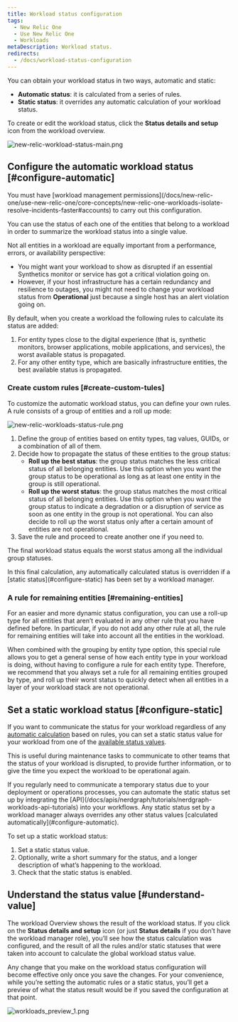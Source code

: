 ```yaml
---
title: Workload status configuration
tags:
  - New Relic One
  - Use New Relic One
  - Workloads
metaDescription: Workload status.
redirects:
  - /docs/workload-status-configuration
---
```


You can obtain your workload status in two ways, automatic and static:

* **Automatic status**: it is calculated from a series of rules.
* **Static status**: it overrides any automatic calculation of your workload status.

To create or edit the workload status, click the **Status details and setup** icon from the workload overview.

![new-relic-workload-status-main.png](./images/new-relic-workload-status-main.png "new-relic-workload-status-main.png")

## Configure the automatic workload status [#configure-automatic]

<Callout variant="important">
  You must have [workload management permissions](/docs/new-relic-one/use-new-relic-one/core-concepts/new-relic-one-workloads-isolate-resolve-incidents-faster#accounts) to carry out this configuration.
</Callout>

You can use the status of each one of the entities that belong to a workload in order to summarize the workload status into a single value.

Not all entities in a workload are equally important from a performance, errors, or availability perspective:

* You might want your workload to show as disrupted if an essential Synthetics monitor or service has got a critical violation going on.
* However, if your host infrastructure has a certain redundancy and resilience to outages, you might not need to change your workload status from **Operational** just because a single host has an alert violation going on.

By default, when you create a workload the following rules to calculate its status are added:

1. For entity types close to the digital experience (that is, synthetic monitors, browser applications, mobile applications, and services), the worst available status is propagated.
2. For any other entity type, which are basically infrastructure entities, the best available status is propagated.

### Create custom rules [#create-custom-tules]

To customize the automatic workload status, you can define your own rules. A rule consists of a group of entities and a roll up mode:

![new-relic-workloads-status-rule.png](./images/new-relic-workloads-status-rule.png "new-relic-workloads-status-rule.png")

1. Define the group of entities based on entity types, tag values, GUIDs, or a combination of all of them.
2. Decide how to propagate the status of these entities to the group status:
   * **Roll up the best status**: the group status matches the less critical status of all belonging entities. Use this option when you want the group status to be operational as long as at least one entity in the group is still operational.
   * **Roll up the worst status**: the group status matches the most critical status of all belonging entities. Use this option when you want the group status to indicate a degradation or a disruption of service as soon as one entity in the group is not operational. You can also decide to roll up the worst status only after a certain amount of entities are not operational.
3. Save the rule and proceed to create another one if you need to.

The final workload status equals the worst status among all the individual group statuses.

<Callout variant="important">
  In this final calculation, any automatically calculated status is overridden if a [static status](#configure-static) has been set by a workload manager.
</Callout>

### A rule for remaining entities [#remaining-entities]

For an easier and more dynamic status configuration, you can use a roll-up type for all entities that aren’t evaluated in any other rule that you have defined before. In particular, if you do not add any other rule at all, the rule for remaining entities will take into account all the entities in the workload.

When combined with the grouping by entity type option, this special rule allows you to get a general sense of how each entity type in your workload is doing, without having to configure a rule for each entity type. Therefore, we recommend that you always set a rule for all remaining entities grouped by type, and roll up their worst status to quickly detect when all entities in a layer of your workload stack are not operational.

## Set a static workload status [#configure-static]

If you want to communicate the status for your workload regardless of any [automatic calculation](#configure-automatic) based on rules, you can set a static status value for your workload from one of the [available status values](/docs/workload-status#obtain-status).

This is useful during maintenance tasks to communicate to other teams that the status of your workload is disrupted, to provide further information, or to give the time you expect the workload to be operational again.

<Callout variant="tip">
  If you regularly need to communicate a temporary status due to your deployment or operations processes, you can automate the static status set up by integrating the [API](/docs/apis/nerdgraph/tutorials/nerdgraph-workloads-api-tutorials) into your workflows.
</Callout>

<Callout variant="important">
  Any static status set by a workload manager always overrides any other status values [calculated automatically](#configure-automatic).
</Callout>

To set up a static workload status:

1. Set a static status value.
2. Optionally, write a short summary for the status, and a longer description of what’s happening to the workload.
3. Check that the static status is enabled.

## Understand the status value [#understand-value]

The workload Overview shows the result of the workload status. If you click on the **Status details and setup** icon (or just **Status details** if you don’t have the workload manager role), you’ll see how the status calculation was configured, and the result of all the rules and/or static statuses that were taken into account to calculate the global workload status value.

Any change that you make on the workload status configuration will become effective only once you save the changes. For your convenience, while you’re setting the automatic rules or a static status, you’ll get a preview of what the status result would be if you saved the configuration at that point.

![workloads_preview_1.png](./images/workloads_preview_1_0.png "workloads_preview_1.png")
